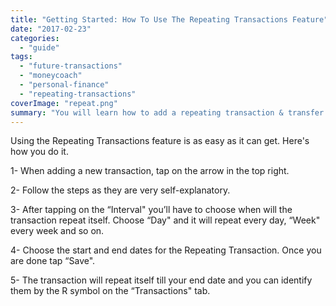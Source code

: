 ```yaml
---
title: "Getting Started: How To Use The Repeating Transactions Feature"
date: "2017-02-23"
categories: 
  - "guide"
tags: 
  - "future-transactions"
  - "moneycoach"
  - "personal-finance"
  - "repeating-transactions"
coverImage: "repeat.png"
summary: "You will learn how to add a repeating transaction & transfer."
---
```


Using the Repeating Transactions feature is as easy as it can get. Here's how you do it.

1- When adding a new transaction, tap on the arrow in the top right.

2- Follow the steps as they are very self-explanatory.

3- After tapping on the “Interval" you’ll have to choose when will the transaction repeat itself. Choose “Day" and it will repeat every day, “Week" every week and so on.

4- Choose the start and end dates for the Repeating Transaction. Once you are done tap “Save".

5- The transaction will repeat itself till your end date and you can identify them by the R symbol on the “Transactions" tab.
